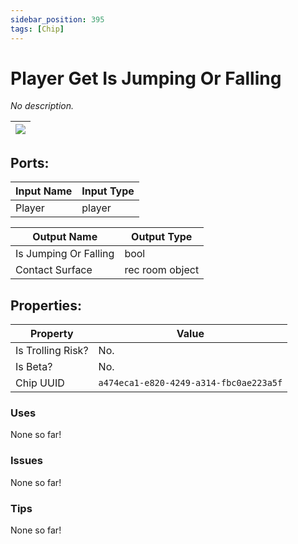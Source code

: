 ```yaml
---
sidebar_position: 395
tags: [Chip]
---
```


# Player Get Is Jumping Or Falling


*No description.*

| ![](https://images-ext-2.discordapp.net/external/MPmIaQzlEPmgGWlgi-WxBBXt0Bjv_zWPkg1y1f_sy3s/https/www.recroomcircuits.com/image/circuit/absolute-value?width=206&height=108) |
|-----|

## Ports:

| Input Name | Input Type |
|-----------|-----------|
| Player | player |

| Output Name | Output Type |
|-----------|-----------|
| Is Jumping Or Falling | bool |
| Contact Surface | rec room object |

## Properties:

| Property  | Value |
|-------------------|-----------|
| Is Trolling Risk? | No. |
| Is Beta? | No. |
| Chip UUID | `a474eca1-e820-4249-a314-fbc0ae223a5f` |

### Uses
None so far!

### Issues
None so far!

### Tips
None so far!
